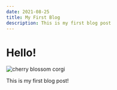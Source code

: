 ```yaml
---
date: 2021-08-25
title: My First Blog
description: This is my first blog post
---
```


# Hello!

![cherry blossom corgi](../images/shiangling-RQbwjCKWxQw-unsplash.jpg)

This is my first blog post!
